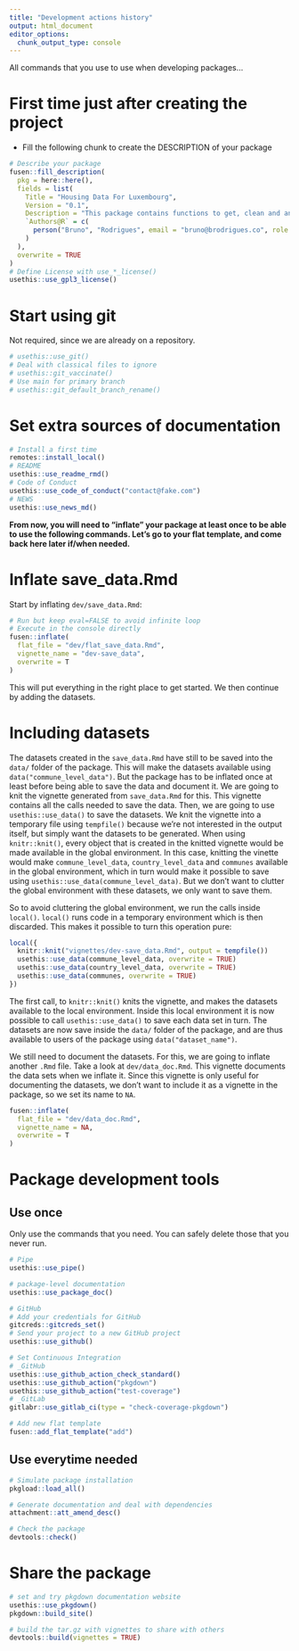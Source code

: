 ```yaml
---
title: "Development actions history"
output: html_document
editor_options: 
  chunk_output_type: console
---
```


All commands that you use to use when developing packages...

# First time just after creating the project

- Fill the following chunk to create the DESCRIPTION of your package

```r
# Describe your package
fusen::fill_description(
  pkg = here::here(),
  fields = list(
    Title = "Housing Data For Luxembourg",
    Version = "0.1",
    Description = "This package contains functions to get, clean and analyse housing price data for Luxembourg.",
    `Authors@R` = c(
      person("Bruno", "Rodrigues", email = "bruno@brodrigues.co", role = c("aut", "cre"), comment = c(ORCID = "0000-0002-3211-3689"))
    )
  ),
  overwrite = TRUE
)
# Define License with use_*_license()
usethis::use_gpl3_license()
```

# Start using git

Not required, since we are already on a repository.

```r
# usethis::use_git()
# Deal with classical files to ignore
# usethis::git_vaccinate()
# Use main for primary branch
# usethis::git_default_branch_rename()
```

# Set extra sources of documentation

```r
# Install a first time
remotes::install_local()
# README
usethis::use_readme_rmd()
# Code of Conduct
usethis::use_code_of_conduct("contact@fake.com")
# NEWS
usethis::use_news_md()
```

**From now, you will need to "inflate" your package at least once to be able to use the following commands. Let's go to your flat template, and come back here later if/when needed.**

# Inflate save_data.Rmd

Start by inflating `dev/save_data.Rmd`:

```r
# Run but keep eval=FALSE to avoid infinite loop
# Execute in the console directly
fusen::inflate(
  flat_file = "dev/flat_save_data.Rmd",
  vignette_name = "dev-save_data",
  overwrite = T
)
```


This will put everything in the right place to get started. We then continue by
adding the datasets.

# Including datasets

The datasets created in the `save_data.Rmd` have still to be saved into the
`data/` folder of the package. This will make the datasets available using
`data("commune_level_data")`. But the package has to be inflated once at least
before being able to save the data and document it. We are going to knit the
vignette generated from `save_data.Rmd` for this. This vignette contains all the
calls needed to save the data. Then, we are going to use `usethis::use_data()`
to save the datasets. We knit the vignette into a temporary file using `tempfile()`
because we’re not interested in the output itself, but simply want the datasets
to be generated. When using `knitr::knit()`, every object that is created in the 
knitted vignette would be made available in the global environment. In this case,
knitting the vinette would make `commune_level_data`, `country_level_data` and
`communes` available in the global environment, which in turn would make it possible
to save using `usethis::use_data(commune_level_data)`. But we don’t want to clutter
the global environment with these datasets, we only want to save them.

So to avoid cluttering the global environment, we run the calls inside `local()`.
`local()` runs code in a temporary environment which is then discarded. This makes
it possible to turn this operation pure:

```r
local({
  knitr::knit("vignettes/dev-save_data.Rmd", output = tempfile())
  usethis::use_data(commune_level_data, overwrite = TRUE)
  usethis::use_data(country_level_data, overwrite = TRUE)
  usethis::use_data(communes, overwrite = TRUE)
})
```

The first call, to `knitr::knit()` knits the vignette, and makes the datasets
available to the local environment. Inside this local environment it is now possible
to call `usethis::use_data()` to save each data set in turn. The datasets are
now save inside the `data/` folder of the package, and are thus available to users
of the package using `data("dataset_name")`.

We still need to document the datasets. For this, we are going to inflate
another `.Rmd` file. Take a look at `dev/data_doc.Rmd`. This vignette documents the
data sets when we inflate it. Since this vignette is only useful for documenting the 
datasets, we don’t want to include it as a vignette in the package, so we set its name
to `NA`.

```r
fusen::inflate(
  flat_file = "dev/data_doc.Rmd",
  vignette_name = NA,
  overwrite = T
)
```


# Package development tools
## Use once

Only use the commands that you need. You can safely delete those that you never run.

```r
# Pipe
usethis::use_pipe()

# package-level documentation
usethis::use_package_doc()

# GitHub
# Add your credentials for GitHub
gitcreds::gitcreds_set()
# Send your project to a new GitHub project
usethis::use_github()

# Set Continuous Integration
# _GitHub
usethis::use_github_action_check_standard()
usethis::use_github_action("pkgdown")
usethis::use_github_action("test-coverage")
# _GitLab
gitlabr::use_gitlab_ci(type = "check-coverage-pkgdown")

# Add new flat template
fusen::add_flat_template("add")
```

## Use everytime needed

```r
# Simulate package installation
pkgload::load_all()

# Generate documentation and deal with dependencies
attachment::att_amend_desc()

# Check the package
devtools::check()
```


# Share the package

```r
# set and try pkgdown documentation website
usethis::use_pkgdown()
pkgdown::build_site()

# build the tar.gz with vignettes to share with others
devtools::build(vignettes = TRUE)
```
